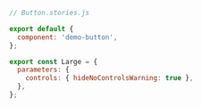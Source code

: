 ```js
// Button.stories.js

export default {
  component: 'demo-button',
};

export const Large = {
  parameters: {
    controls: { hideNoControlsWarning: true },
  },
};
```
